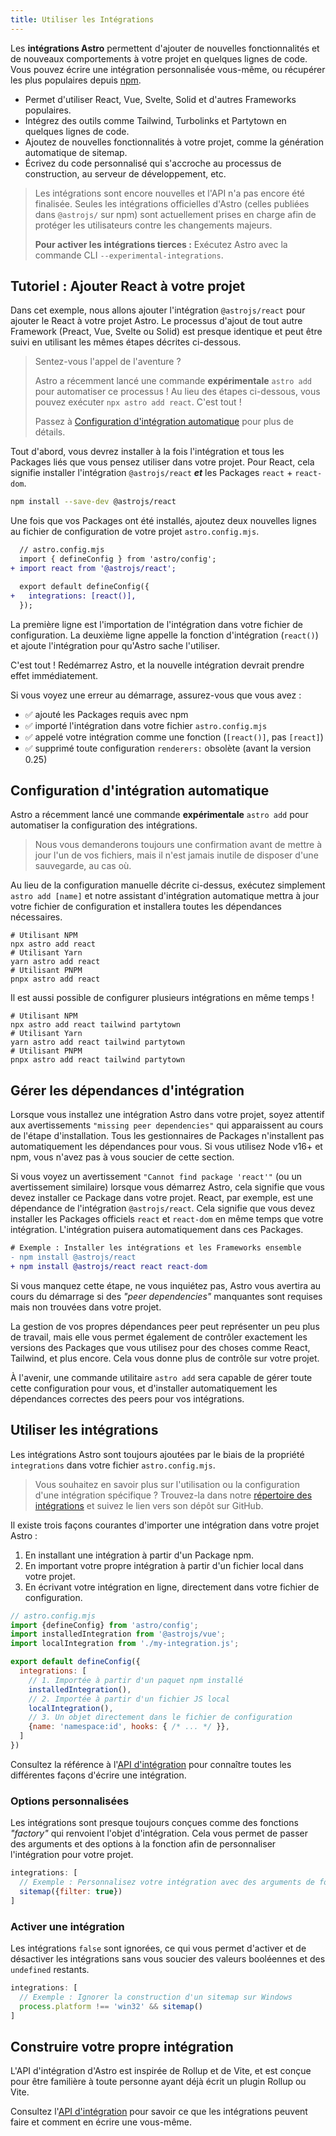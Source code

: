 ```yaml
---
title: Utiliser les Intégrations
---
```




Les **intégrations Astro** permettent d'ajouter de nouvelles fonctionnalités et de nouveaux comportements à votre projet en quelques lignes de code. Vous pouvez écrire une intégration personnalisée vous-même, ou récupérer les plus populaires depuis [npm](https://www.npmjs.com/search?q=keywords%3Aastro-component&ranking=popularity).

- Permet d'utiliser React, Vue, Svelte, Solid et d'autres Frameworks populaires.
- Intégrez des outils comme Tailwind, Turbolinks et Partytown en quelques lignes de code.
- Ajoutez de nouvelles fonctionnalités à votre projet, comme la génération automatique de sitemap.
- Écrivez du code personnalisé qui s'accroche au processus de construction, au serveur de développement, etc.

> Les intégrations sont encore nouvelles et l'API n'a pas encore été finalisée. Seules les intégrations officielles d'Astro (celles publiées dans `@astrojs/` sur npm) sont actuellement prises en charge afin de protéger les utilisateurs contre les changements majeurs.
>
> **Pour activer les intégrations tierces :** Exécutez Astro avec la commande CLI `--experimental-integrations`.

## Tutoriel : Ajouter React à votre projet

Dans cet exemple, nous allons ajouter l'intégration `@astrojs/react` pour ajouter le React à votre projet Astro. Le processus d'ajout de tout autre Framework (Preact, Vue, Svelte ou Solid) est presque identique et peut être suivi en utilisant les mêmes étapes décrites ci-dessous.

<blockquote>
  <Badge variant="accent">Sentez-vous l'appel de l'aventure ?</Badge>

  Astro a récemment lancé une commande **expérimentale** `astro add` pour automatiser ce processus ! Au lieu des étapes ci-dessous, vous pouvez exécuter `npx astro add react`. C'est tout !

  Passez à [Configuration d'intégration automatique](#configuration-dintégration-automatique) pour plus de détails.
</blockquote>

Tout d'abord, vous devrez installer à la fois l'intégration et tous les Packages liés que vous pensez utiliser dans votre projet. Pour React, cela signifie installer l'intégration `@astrojs/react` ***et*** les Packages `react` + `react-dom`.

```bash
npm install --save-dev @astrojs/react
```

Une fois que vos Packages ont été installés, ajoutez deux nouvelles lignes au fichier de configuration de votre projet `astro.config.mjs`.

```diff
  // astro.config.mjs
  import { defineConfig } from 'astro/config';
+ import react from '@astrojs/react';

  export default defineConfig({
+   integrations: [react()],
  });
```

La première ligne est l'importation de l'intégration dans votre fichier de configuration. La deuxième ligne appelle la fonction d'intégration (`react()`) et ajoute l'intégration pour qu'Astro sache l'utiliser.

C'est tout ! Redémarrez Astro, et la nouvelle intégration devrait prendre effet immédiatement.

Si vous voyez une erreur au démarrage, assurez-vous que vous avez :

- ✅ ajouté les Packages requis avec npm
- ✅ importé l'intégration dans votre fichier `astro.config.mjs`
- ✅ appelé votre intégration comme une fonction (`[react()]`, pas `[react]`)
- ✅ supprimé toute configuration `renderers:` obsolète (avant la version 0.25)

## Configuration d'intégration automatique

Astro a récemment lancé une commande **expérimentale** `astro add` pour automatiser la configuration des intégrations.

> Nous vous demanderons toujours une confirmation avant de mettre à jour l'un de vos fichiers, mais il n'est jamais inutile de disposer d'une sauvegarde, au cas où.

Au lieu de la configuration manuelle décrite ci-dessus, exécutez simplement `astro add [name]` et notre assistant d'intégration automatique mettra à jour votre fichier de configuration et installera toutes les dépendances nécessaires.

```shell
# Utilisant NPM
npx astro add react
# Utilisant Yarn
yarn astro add react
# Utilisant PNPM
pnpx astro add react
```

Il est aussi possible de configurer plusieurs intégrations en même temps !

```shell
# Utilisant NPM
npx astro add react tailwind partytown
# Utilisant Yarn
yarn astro add react tailwind partytown
# Utilisant PNPM
pnpx astro add react tailwind partytown
```

## Gérer les dépendances d'intégration

Lorsque vous installez une intégration Astro dans votre projet, soyez attentif aux avertissements `"missing peer dependencies"` qui apparaissent au cours de l'étape d'installation. Tous les gestionnaires de Packages n'installent pas automatiquement les dépendances pour vous. Si vous utilisez Node v16+ et npm, vous n'avez pas à vous soucier de cette section.

Si vous voyez un avertissement `"Cannot find package 'react'"` (ou un avertissement similaire) lorsque vous démarrez Astro, cela signifie que vous devez installer ce Package dans votre projet. React, par exemple, est une dépendance de l'intégration `@astrojs/react`. Cela signifie que vous devez installer les Packages officiels `react` et `react-dom` en même temps que votre intégration. L'intégration puisera automatiquement dans ces Packages.

```diff
# Exemple : Installer les intégrations et les Frameworks ensemble
- npm install @astrojs/react
+ npm install @astrojs/react react react-dom
```

Si vous manquez cette étape, ne vous inquiétez pas, Astro vous avertira au cours du démarrage si des _"peer dependencies"_ manquantes sont requises mais non trouvées dans votre projet.

La gestion de vos propres dépendances peer peut représenter un peu plus de travail, mais elle vous permet également de contrôler exactement les versions des Packages que vous utilisez pour des choses comme React, Tailwind, et plus encore. Cela vous donne plus de contrôle sur votre projet.

À l'avenir, une commande utilitaire `astro add` sera capable de gérer toute cette configuration pour vous, et d'installer automatiquement les dépendances correctes des peers pour vos intégrations.

## Utiliser les intégrations

Les intégrations Astro sont toujours ajoutées par le biais de la propriété `integrations` dans votre fichier `astro.config.mjs`.

> Vous souhaitez en savoir plus sur l'utilisation ou la configuration d'une intégration spécifique ? Trouvez-la dans notre [répertoire des intégrations](https://astro.build/integrations/) et suivez le lien vers son dépôt sur GitHub.

Il existe trois façons courantes d'importer une intégration dans votre projet Astro :

1. En installant une intégration à partir d'un Package npm.
2. En important votre propre intégration à partir d'un fichier local dans votre projet.
3. En écrivant votre intégration en ligne, directement dans votre fichier de configuration.

```js
// astro.config.mjs
import {defineConfig} from 'astro/config';
import installedIntegration from '@astrojs/vue';
import localIntegration from './my-integration.js';

export default defineConfig({
  integrations: [
    // 1. Importée à partir d'un paquet npm installé
    installedIntegration(),
    // 2. Importée à partir d'un fichier JS local
    localIntegration(),
    // 3. Un objet directement dans le fichier de configuration
    {name: 'namespace:id', hooks: { /* ... */ }},
  ]
})
```

Consultez la référence à l'[API d'intégration](/fr/reference/integrations-reference/) pour connaître toutes les différentes façons d'écrire une intégration.

### Options personnalisées

Les intégrations sont presque toujours conçues comme des fonctions _"factory"_ qui renvoient l'objet d'intégration. Cela vous permet de passer des arguments et des options à la fonction afin de personnaliser l'intégration pour votre projet.

```js
integrations: [
  // Exemple : Personnalisez votre intégration avec des arguments de fonction
  sitemap({filter: true})
]
```

### Activer une intégration

Les intégrations `false` sont ignorées, ce qui vous permet d'activer et de désactiver les intégrations sans vous soucier des valeurs booléennes et des `undefined` restants.

```js
integrations: [
  // Exemple : Ignorer la construction d'un sitemap sur Windows
  process.platform !== 'win32' && sitemap()
]
```

## Construire votre propre intégration

L'API d'intégration d'Astro est inspirée de Rollup et de Vite, et est conçue pour être familière à toute personne ayant déjà écrit un plugin Rollup ou Vite.

Consultez l'[API d'intégration](/fr/reference/integrations-reference/) pour savoir ce que les intégrations peuvent faire et comment en écrire une vous-même.
